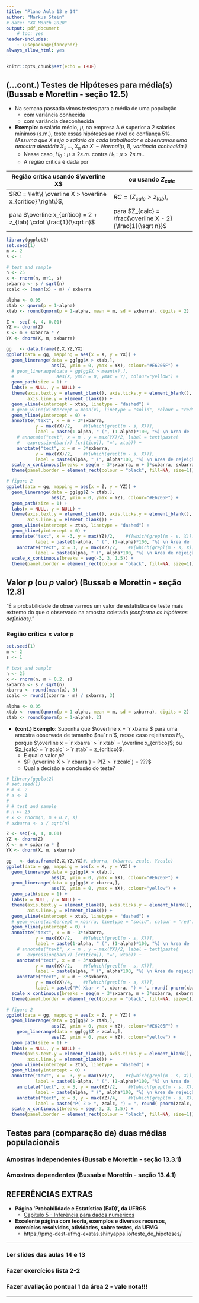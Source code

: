 ```yaml
---
title: "Plano Aula 13 e 14"
author: "Markus Stein"
# date: "XX Month 2020"
output: pdf_document
    # toc: yes
header-includes:
    - \usepackage{fancyhdr}
always_allow_html: yes
---
```

\addtolength{\headheight}{1.0cm} 
\pagestyle{fancyplain} 
\lhead{\includegraphics[height=1.5cm]{LogoIME.png}}
\rhead{\includegraphics[height=1.5cm]{images.jpeg}}
\chead{UNIVERSIDADE FEDERAL DO RIO GRANDE DO SUL \\
INSTITUTO DE MATEMÁTICA E ESTATÍSTICA \\
DEPARTAMENTO DE ESTATÍSTICA \\
\vspace{0.3cm}
MAT02215 - Estatística Geral 2 - 2021/1
}
\renewcommand{\headrulewidth}{0pt} 


```r
knitr::opts_chunk$set(echo = TRUE)
```

## (...cont.) Testes de Hipóteses para média(s) (Bussab e Morettin - seção 12.5)
<!-- \vspace{0.5cm} -->
* Na semana passada vimos testes para a média de uma população
    + com variância conhecida
    + com variância desconhecida   


* **Exemplo**: o salário médio, $\mu$, na empresa A é superior a 2 salários mínimos (s.m.), teste essas hipóteses ao nível de confiança 5%. *(Assuma que $X$ seja o salário de cada trabalhador e observamos uma amostra aleatória $X_1, \ldots, X_n$ de $X \sim Normal(\mu, 1)$, variância conhecida.)* 
  + Nesse caso, $H_0: \mu \leq 2 s.m.$ contra $H_1: \mu > 2s.m.$.
  + A região crítica é dada por  
  
 Região crítica usando $\overline X$|  ou usando $Z_{calc}$
-------------- |-----------  
$RC = \left\{ \overline X > \overline x_{crítico} \right\}$,  | $RC = \left\{ Z_{calc} > z_{tab} \right\}$,   
para $\overline x_{crítico} = 2 + z_{tab} \cdot \frac{1}{\sqrt n}$  | para $Z_{calc} = \frac{\overline X - 2}{\frac{1}{\sqrt n}}$  


```r
library(ggplot2)
set.seed(1)
m <- 2
s <- 1

# test and sample
n <- 25
x <- rnorm(n, m+1, s)
sxbarra <- s / sqrt(n)
zcalc <- (mean(x) - m) / sxbarra

alpha <- 0.05
ztab <- qnorm(p = 1-alpha)
xtab <- round(qnorm(p = 1-alpha, mean = m, sd = sxbarra), digits = 2)

Z <- seq(-4, 4, 0.01)
YZ <- dnorm(Z)
X <- m + sxbarra * Z
YX <- dnorm(X, m, sxbarra)

gg   <- data.frame(Z,X,YZ,YX)
ggplot(data = gg, mapping = aes(x = X, y = YX)) +
  geom_linerange(data = gg[gg$X > xtab,],
                 aes(X, ymin = 0, ymax = YX), colour="#E6205F") +
  # geom_linerange(data = gg[gg$X > mean(x),],
  #                aes(X, ymin = 0, ymax = Y), colour="yellow") +
  geom_path(size = 1) +
  labs(x = NULL, y = NULL) +
  theme(axis.text.y = element_blank(), axis.ticks.y = element_blank(),
        axis.line.y = element_blank()) +
  geom_vline(xintercept = xtab, linetype = "dashed") +
  # geom_vline(xintercept = mean(x), linetype = "solid", colour = "red") +
  geom_hline(yintercept = 0) +
  annotate("text", x = m - 3*sxbarra,
           y = max(YX)/2,    #Y[which(grepl(m - s, X))],
           label = paste(1-alpha, " (", (1-alpha)*100, "%) \n Área de 'aceitação'", sep="")) +
    # annotate("text", x = m , y = max(YX)/2, label = text(paste( 
    #   expression(bar(x) [crítico]), "=", xtab)) +
    annotate("text", x = m + 3*sxbarra,
           y = max(YX)/2,    #Y[which(grepl(m - s, X))],
           label = paste(alpha, " (", alpha*100, "%) \n Área de rejeição", sep="")) +
  scale_x_continuous(breaks = seq(m - 3*sxbarra, m + 3*sxbarra, sxbarra*1.5)) +
  theme(panel.border = element_rect(colour = "black", fill=NA, size=1))

# figure 2
ggplot(data = gg, mapping = aes(x = Z, y = YZ)) +
  geom_linerange(data = gg[gg$Z > ztab,],
                 aes(Z, ymin = 0, ymax = YZ), colour="#E6205F") +
  geom_path(size = 1) +
  labs(x = NULL, y = NULL) +
  theme(axis.text.y = element_blank(), axis.ticks.y = element_blank(),
        axis.line.y = element_blank()) +
  geom_vline(xintercept = ztab, linetype = "dashed") +
  geom_hline(yintercept = 0) +
  annotate("text", x = -3, y = max(YZ)/2,    #Y[which(grepl(m - s, X))],
           label = paste(1-alpha, " (", (1-alpha)*100, "%) \n Área de 'aceitação'", sep="")) +
    annotate("text", x = 3, y = max(YZ)/2,    #Y[which(grepl(m - s, X))],
           label = paste(alpha, " (", alpha*100, "%) \n Área de rejeição", sep="")) +
  scale_x_continuous(breaks = seq(-3, 3, 1.5)) +
  theme(panel.border = element_rect(colour = "black", fill=NA, size=1))
```
<!-- * **(cont.) Exemplo**: Suponha que $\overline x = 2,3$ para uma amostra de tamanho $n=15$, nesse caso não rejeitamos $H_0$, porque $\overline x < \overline x_{crítico}$, ou  -->

<!-- ```{r rc2, echo=FALSE, fig.show="hold", out.width = '40%', fig.align='center'} -->
<!-- ggplot(data = gg, mapping = aes(x = X, y = YX)) + -->
<!--   geom_linerange(data = gg[gg$X > xtab,], -->
<!--                  aes(X, ymin = 0, ymax = YX), colour="#E6205F") + -->
<!--   # geom_linerange(data = gg[gg$X > mean(x),], -->
<!--   #                aes(X, ymin = 0, ymax = YX), colour="yellow") + -->
<!--   geom_path(size = 1) + -->
<!--   labs(x = NULL, y = NULL) + -->
<!--   theme(axis.text.y = element_blank(), axis.ticks.y = element_blank(), -->
<!--         axis.line.y = element_blank()) + -->
<!--   geom_vline(xintercept = xtab, linetype = "dashed") + -->
<!--   geom_vline(xintercept = 2.3, linetype = "solid", colour = "red") + -->
<!--   geom_hline(yintercept = 0) + -->
<!--   annotate("text", x = m - 3*sxbarra, -->
<!--            y = max(YX)/2,    #Y[which(grepl(m - s, X))], -->
<!--            label = paste(1-alpha, " (", (1-alpha)*100, "%) \n Área de 'aceitação'", sep="")) + -->
<!--     annotate("text", x = 2.1 , y = max(YX)/2, label = expression(bar(x))) + -->
<!--     annotate("text", x = m + 3*sxbarra, -->
<!--            y = max(YX)/2,    #Y[which(grepl(m - s, X))], -->
<!--            label = paste(alpha, " (", alpha*100, "%) \n Área de rejeição", sep="")) + -->
<!--   scale_x_continuous(breaks = seq(m - 3*sxbarra, m + 3*sxbarra, sxbarra*1.5)) + -->
<!--   theme(panel.border = element_rect(colour = "black", fill=NA, size=1)) -->

<!-- # figure 2 -->
<!-- ggplot(data = gg, mapping = aes(x = Z, y = YZ)) + -->
<!--   geom_linerange(data = gg[gg$Z > ztab,], -->
<!--                  aes(Z, ymin = 0, ymax = YZ), colour="#E6205F") + -->
<!--   geom_path(size = 1) + -->
<!--   labs(x = NULL, y = NULL) + -->
<!--   theme(axis.text.y = element_blank(), axis.ticks.y = element_blank(), -->
<!--         axis.line.y = element_blank()) + -->
<!--   geom_vline(xintercept = ztab, linetype = "dashed") + -->
<!--   geom_hline(yintercept = 0) + -->
<!--   annotate("text", x = -3, y = max(YZ)/2,    #Y[which(grepl(m - s, X))], -->
<!--            label = paste(1-alpha, " (", (1-alpha)*100, "%) \n Área de 'aceitação'", sep="")) + -->
<!--     annotate("text", x = 3, y = max(YZ)/2,    #Y[which(grepl(m - s, X))], -->
<!--            label = paste(alpha, " (", alpha*100, "%) \n Área de rejeição", sep="")) + -->
<!--   scale_x_continuous(breaks = seq(-3, 3, 1.5)) + -->
<!--   theme(panel.border = element_rect(colour = "black", fill=NA, size=1)) -->
<!-- ``` -->

## Valor *p* (ou *p* valor) (Bussab e Morettin - seção 12.8)
"É a probabilidade de observarmos um valor de estatística de teste mais extremo do que o observado na amostra coletada *(conforme as hipóteses definidas)*."

### Região crítica $\times$ valor *p*

```r
set.seed(1)
m <- 2
s <- 1

# test and sample
n <- 25
x <- rnorm(n, m + 0.2, s)
sxbarra <- s / sqrt(n)
xbarra <- round(mean(x), 3)
zcalc <- round((xbarra - m) / sxbarra, 3)

alpha <- 0.05
xtab <- round(qnorm(p = 1-alpha, mean = m, sd = sxbarra), digits = 2)
ztab <- round(qnorm(p = 1-alpha), 2)
```

* **(cont.) Exemplo**: Suponha que $\overline x = `r xbarra`$ para uma amostra observada de tamanho $n=`r n`$, nesse caso rejeitamos $H_0$, porque $\overline x = `r xbarra` > `r xtab` = \overline x_{crítico}$; ou $z_{calc} = `r zcalc` > `r ztab` = z_{crítico}$.
    + E qual o valor *p*?
    + $P (\overline X > `r xbarra`) = P(Z > `r zcalc`) = ???$
    + Qual a decisão e conclusão do teste?

```r
# library(ggplot2)
# set.seed(1)
# m <- 2
# s <- 1
# 
# # test and sample
# n <- 25
# x <- rnorm(n, m + 0.2, s)
# sxbarra <- s / sqrt(n)

Z <- seq(-4, 4, 0.01)
YZ <- dnorm(Z)
X <- m + sxbarra * Z
YX <- dnorm(X, m, sxbarra)

gg   <- data.frame(Z,X,YZ,YX)#, xbarra, Yxbarra, zcalc, Yzcalc)
ggplot(data = gg, mapping = aes(x = X, y = YX)) +
  geom_linerange(data = gg[gg$X > xtab,],
                 aes(X, ymin = 0, ymax = YX), colour="#E6205F") +
  geom_linerange(data = gg[gg$X > xbarra,],
                 aes(X, ymin = 0, ymax = YX), colour="yellow") +
  geom_path(size = 1) +
  labs(x = NULL, y = NULL) +
  theme(axis.text.y = element_blank(), axis.ticks.y = element_blank(),
        axis.line.y = element_blank()) +
  geom_vline(xintercept = xtab, linetype = "dashed") +
  # geom_vline(xintercept = xbarra, linetype = "solid", colour = "red") +
  geom_hline(yintercept = 0) +
  annotate("text", x = m - 3*sxbarra,
           y = max(YX)/2,    #Y[which(grepl(m - s, X))],
           label = paste(1-alpha, " (", (1-alpha)*100, "%) \n Área de 'aceitação'", sep="")) +
    # annotate("text", x = m , y = max(YX)/2, label = text(paste( 
    #   expression(bar(x) [crítico]), "=", xtab)) +
    annotate("text", x = m + 3*sxbarra,
           y = max(YX)/2,    #Y[which(grepl(m - s, X))],
           label = paste(alpha, " (", alpha*100, "%) \n Área de rejeição", sep="")) +
    annotate("text", x = m + 3*sxbarra,
           y = max(YX)/4,    #Y[which(grepl(m - s, X))],
           label = paste("P( Xbar > ", xbarra, ") = ", round( pnorm(xbarra, m, sxbarra, lower.tail = FALSE),4), " \n valor *p*")) +
  scale_x_continuous(breaks = seq(m - 3*sxbarra, m + 3*sxbarra, sxbarra*1.5)) +
  theme(panel.border = element_rect(colour = "black", fill=NA, size=1))

# figure 2
ggplot(data = gg, mapping = aes(x = Z, y = YZ)) +
  geom_linerange(data = gg[gg$Z > ztab,],
                 aes(Z, ymin = 0, ymax = YZ), colour="#E6205F") +
    geom_linerange(data = gg[gg$Z > zcalc,],
                 aes(Z, ymin = 0, ymax = YZ), colour="yellow") +
  geom_path(size = 1) +
  labs(x = NULL, y = NULL) +
  theme(axis.text.y = element_blank(), axis.ticks.y = element_blank(),
        axis.line.y = element_blank()) +
  geom_vline(xintercept = ztab, linetype = "dashed") +
  geom_hline(yintercept = 0) +
  annotate("text", x = -3, y = max(YZ)/2,    #Y[which(grepl(m - s, X))],
           label = paste(1-alpha, " (", (1-alpha)*100, "%) \n Área de 'aceitação'", sep="")) +
    annotate("text", x = 3, y = max(YZ)/2,    #Y[which(grepl(m - s, X))],
           label = paste(alpha, " (", alpha*100, "%) \n Área de rejeição", sep="")) +
    annotate("text", x = 3, y = max(YZ)/4,    #Y[which(grepl(m - s, X))],
           label = paste("P( Z > ", zcalc, ") = ", round( pnorm(zcalc, lower.tail = FALSE),4), " \n valor *p*")) +
  scale_x_continuous(breaks = seq(-3, 3, 1.5)) +
  theme(panel.border = element_rect(colour = "black", fill=NA, size=1))
```





## Testes para (comparação de) **duas médias** populacionais 

### Amostras independentes (Bussab e Morettin - seção 13.3.1)


### Amostras dependentes (Bussab e Morettin - seção 13.4.1)

\vspace{1cm}

## REFERÊNCIAS EXTRAS
* **Página 'Probabilidade e Estatística (EaD)', da UFRGS**
  + [Capítulo 5 - Inferência para dados numéricos](https://www.ufrgs.br/probabilidade-estatistica/livro/cpt5/ch5_inf_num.html#diferen%C3%A7a-entre-duas-m%C3%A9dias)   

* **Excelente página com teoria, exemplos e diversos recursos, exercícios resolvidos, atividades, sobre testes, da UFMG**
  + https://pmg-dest-ufmg-exatas.shinyapps.io/teste_de_hipoteses/

\vspace{0.5cm}

***
### Ler slides das aulas 14 e 13
### Fazer exercícios lista 2-2
### Fazer avaliação pontual 1 da área 2 - vale nota!!!
***

